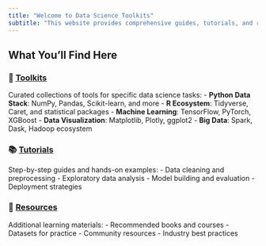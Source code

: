 ```yaml
---
title: "Welcome to Data Science Toolkits"
subtitle: "This website provides comprehensive guides, tutorials, and resources for data science practitioners at all levels."
---
```



## What You'll Find Here

### 🧰 [Toolkits](toolkits.qmd)
Curated collections of tools for specific data science tasks:
- **Python Data Stack**: NumPy, Pandas, Scikit-learn, and more
- **R Ecosystem**: Tidyverse, Caret, and statistical packages
- **Machine Learning**: TensorFlow, PyTorch, XGBoost
- **Data Visualization**: Matplotlib, Plotly, ggplot2
- **Big Data**: Spark, Dask, Hadoop ecosystem

### 📚 [Tutorials](tutorials.qmd)
Step-by-step guides and hands-on examples:
- Data cleaning and preprocessing
- Exploratory data analysis
- Model building and evaluation
- Deployment strategies

### 📖 [Resources](resources.qmd)
Additional learning materials:
- Recommended books and courses
- Datasets for practice
- Community resources
- Industry best practices

